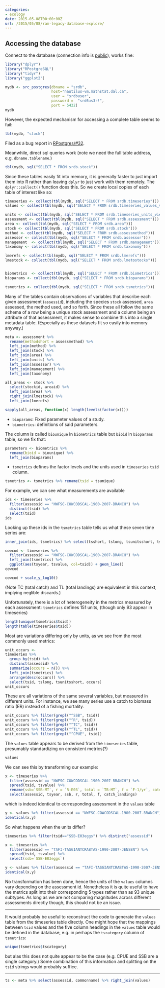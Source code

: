 ```yaml
---
categories:
- ecology
date: 2015-05-08T00:00:00Z
url: /2015/05/08/ram-legacy-database-explore/
---
```


## Accessing the database


Connect to the database (connection info is [public](http://ramlegacy.marinebiodiversity.ca/ram-legacy-stock-assessment-database/accessing-the-live-database)), works fine:

```r
library("dplyr")
library("RPostgreSQL")
library("tidyr")
library("ggplot2")

```


```r
mydb <- src_postgres(dbname = "srdb", 
                     host="nautilus-vm.mathstat.dal.ca", 
                     user = "srdbuser", 
                     password =  "srd6us3r!", 
                     port = 5432)
mydb
```


However, the expected mechanism for accessing a complete table seems to fail:


```r
tbl(mydb, "stock")
```

Filed as a bug report in [RPostgres/#32](https://github.com/rstats-db/RPostgres/issues/32).

Meanwhile, direct sql queries work (note we need the full table address, e.g. `dbname.tablename`.)


```r
tbl(mydb, sql("SELECT * FROM srdb.stock"))
```

Since these tables easily fit into memory, it is generally faster to just import them into R rather than leaving `dplyr` to just work with them remotely. The `dplyr::collect()` function does this.  So we create local copies of each table of interest like so:


```r
timeseries <- collect(tbl(mydb, sql("SELECT * FROM srdb.timeseries")))
values <- collect(tbl(mydb, sql("SELECT * FROM srdb.timeseries_values_view")))

units <- collect(tbl(mydb, sql("SELECT * FROM srdb.timeseries_units_view")))
assessment <- collect(tbl(mydb, sql("SELECT * FROM srdb.assessment")))
area <- collect(tbl(mydb, sql("SELECT * FROM srdb.area")))
stock <- collect(tbl(mydb, sql("SELECT * FROM srdb.stock")))
method <- collect(tbl(mydb, sql("SELECT * FROM srdb.assessmethod")))
assessor <- collect(tbl(mydb, sql("SELECT * FROM srdb.assessor")))
management  <- collect(tbl(mydb, sql("SELECT * FROM srdb.management")))
taxonomy <- collect(tbl(mydb, sql("SELECT * FROM srdb.taxonomy")))

lmerefs <- collect(tbl(mydb, sql("SELECT * FROM srdb.lmerefs")))
lmestock <- collect(tbl(mydb, sql("SELECT * FROM srdb.lmetostocks")))


biometrics  <- collect(tbl(mydb, sql("SELECT * FROM srdb.biometrics")))
bioparams <- collect(tbl(mydb, sql("SELECT * FROM srdb.bioparams")))

tsmetrics <- collect(tbl(mydb, sql("SELECT * FROM srdb.tsmetrics")))


```

Many of the tables contain observations of variables that describe each given assessment (`assessid`), including the species `stock` assessed, `area` assessed, the method used, and so forth.  Since these all follow the same schema of a row being a unique stock assessment and a column being an attribute of that assessment, it makes sense to combine this into a single metadata table. (Especially as these datasets fit so easily into memory anyway.)


```r
meta <- assessment %>% 
  rename(methodshort = assessmethod) %>% 
  left_join(method) %>% 
  left_join(stock) %>% 
  left_join(area) %>%
  left_join(units) %>%
  left_join(assessor) %>%
  left_join(management) %>%
  left_join(taxonomy) 
```


```r
all_areas <- stock %>% 
  select(stockid, areaid) %>% 
  left_join(area) %>% 
  right_join(lmestock) %>% 
  left_join(lmerefs)

sapply(all_areas, function(x) length(levels(factor(x))))


```


- `bioparams`: Fixed parameter values of a study. 
- `biometrics`: definitions of said parameters. 

The column is called `biounique` in `biometrics` table but `bioid` in `bioparams` table, so we fix that: 

```r
parameters <- biometrics %>% 
  rename(bioid = biounique) %>% 
  left_join(bioparams) 

```

- `tsmetrics` defines the factor levels and the units used in `timeseries` `tsid` column.


```r
tsmetrics <- tsmetrics %>% rename(tsid = tsunique)
```

For example, we can see what measurements are available 

```r
ids <- timeseries %>% 
  filter(assessid == "NWFSC-COWCODSCAL-1900-2007-BRANCH") %>%
  distinct(tsid) %>% 
  select(tsid)
ids
```

Looking up these ids in the `tsmetrics` table tells us what these seven time series are:

```r
inner_join(ids, tsmetrics) %>% select(tsshort, tslong, tsunitsshort, tsunitslong)
````


```r
cowcod <- timeseries %>% 
  filter(assessid == "NWFSC-COWCODSCAL-1900-2007-BRANCH") %>%
  left_join(tsmetrics) %>%
  ggplot(aes(tsyear, tsvalue, col=tsid)) + geom_line() 
cowcod
```


```r
cowcod + scale_y_log10()
```

(Note TC (total catch) and TL (total landings) are equivalent in this context, implying neglible discards.)

Unfortunately, there is a lot of heterogeneity in the metrics measured by each assessment: `tsmetrics` defines 151 units, (though only 93 appear in timeseries)

```r
length(unique(tsmetrics$tsid))
length(table(timeseries$tsid))
```

Most are variations differing only by units, as we see from the most commonly used metrics:

```r
unit_occurs <- 
timeseries %>% 
  group_by(tsid) %>% 
  distinct(assessid) %>%
  summarize(occurs = n()) %>% 
  left_join(tsmetrics) %>% 
  arrange(desc(occurs)) %>% 
  select(tsid, tslong, tsunitsshort, occurs)
unit_occurs
```


These are all variations of the same several variables, but measured in different units. For instance, we see many series use a catch to biomass ratio (ER) instead of a fishing mortality.



```r
unit_occurs %>% filter(grepl("^SSB", tsid))
unit_occurs %>% filter(grepl("^R", tsid))
unit_occurs %>% filter(grepl("^TC", tsid))
unit_occurs %>% filter(grepl("^TL", tsid))
unit_occurs %>% filter(grepl("^CPUE", tsid))
```

The `values` table appears to be derived from the `timeseries` table, presumably standardizing on consistent metrics(?)

```r
values
```

We can see this by transforming our example:

```r
x <- timeseries %>% 
  filter(assessid == "NWFSC-COWCODSCAL-1900-2007-BRANCH") %>%
  spread(tsid, tsvalue) %>% 
  rename(ssb=`SSB-MT`, r = `R-E03`, total = `TB-MT`, f = `F-1/yr`, catch_landings = `TL-MT`) %>%
  select(assessid, tsyear, ssb, r, total, f, catch_landings)

```

which is indeed identical to corresponding assessment in the `values` table

```r
y <- values %>% filter(assessid == "NWFSC-COWCODSCAL-1900-2007-BRANCH") %>% select(-pt_avail, -cpue)
identical(x,y)
```


So what happens when the units differ?

```r
timeseries %>% filter(tsid=="SSB-E03eggs") %>% distinct("assessid")
```


```r
x <- timeseries %>% 
  filter(assessid == "TAFI-TASGIANTCRABTAS-1990-2007-JENSEN") %>%
  spread(tsid, tsvalue) %>% 
  select(ssb=`SSB-E03eggs`)

y <- values %>% filter(assessid == "TAFI-TASGIANTCRABTAS-1990-2007-JENSEN") %>% select(ssb)
identical(x,y)
```

No transformation has been done, hence the units of the `values` columns vary depending on the assessment id.  Nonetheless it is quite useful to have the metrics split into their corresponding 5 types rather than as 93 unique subtypes.  As long as we are not comparing magnitudes across different assessments directly though, this should not be an issue.


--------------------

It would probably be useful to reconstruct the code to generate the `values` table from the timeseries table directly.  One might hope that the mappings between `tsid` values and the five column headings in the `values` table would be defined in the database, e.g. in perhaps the `tscategory` column of `tsmetrics`:

```r
unique(tsmetrics$tscategory)
```

but alas this does not quite appear to be the case (e.g. CPUE and SSB are a single category.)  Some combination of this information and splitting on the `tsid` strings would probably suffice.

----------

```r
ts <- meta %>% select(assessid, commonname) %>% right_join(values)
```

